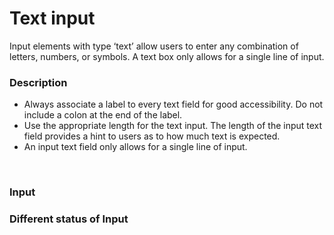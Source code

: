 
<Meta
  of={LabeledInput}
/>

# Text input
Input elements with type ‘text’ allow users to enter any combination of letters, numbers, or symbols. A text box only allows for a single line of input.


### Description
- Always associate a label to every text field for good accessibility. Do not include a colon at the end of the label.
- Use the appropriate length for the text input. The length of the input text field provides a hint to users as to how much text is expected.
- An input text field only allows for a single line of input.

<br/>


### Input

<Story of={LabeledInput.Default} />

### Different status of Input

<Story of={LabeledInput.Info} />
<Story of={LabeledInput.Success} />
<Story of={LabeledInput.Warning} />
<Story of={LabeledInput.Error} />
